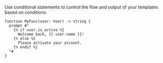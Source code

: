---
---

Use conditional statements to control the flow and output of your templates based on conditions:

```jinja
function MyFunc(user: User) -> string {
  prompt #"
    {% if user.is_active %}
      Welcome back, {{ user.name }}!
    {% else %}
      Please activate your account.
    {% endif %}
  "#
}
```

